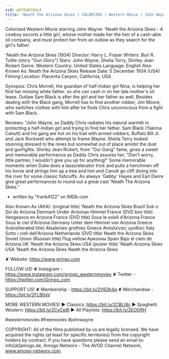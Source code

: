 ```yaml
---
vid: pDY8qNJQdy4
title: 'Neath the Arizona Skies | COLORIZED | Western Movie | John Wayne
---
```


Colorized Western Movie starring John Wayne: 'Neath the Arizona Skies - A cowboy escorts a little girl, whose mother made her the heir of a cash-able oil company, and must protect her from an outlaw as they search for the girl's father.

'Neath the Arizona Skies (1934)
Director: Harry L. Fraser
Writers: Burl R. Tuttle (story "Gun Glory")
Stars: John Wayne, Sheila Terry, Shirley Jean Rickert
Genre: Western
Country: United States
Language: English
Also Known As: Neath the Arizona Skies
Release Date: 5 December 1934 (USA)
Filming Location: Placerita Canyon, California, USA

Synopsis:
Chris Morrell, the guardian of half-Indian girl Nina, is helping her find her missing white father. so she can cash in on her late mother's oil lease. Outlaw Sam Black is after the girl and her father as well. Besides dealing with the Black gang, Morrell has to find another robber, Jim Moore, who switches clothes with him after he finds Chris unconscious from a fight with Sam Black.

Reviews:
"John Wayne, as Daddy Chris radiates his natural warmth in protecting a half-Indian girl and trying to find her father. Sam Black (Yakima Canutt) and his gang are hot on his trail with armed robbers, Buffalo Bill Jr. and Jack Rockwell who attempt to frame Wayne. Sheila Terry looked stunning dressed to the nines but somewhat out of place amidst the dust and gunfights. Shirley Jean Rickert, from "Our Gang" fame, gives a sweet and memorable performance as Daddy Chris assures her, "Don't worry, little partner, I wouldn't give you up for anything!" Some memorable moments when Duke does a lasso/elevator trick and pulls a henchmen off his horse and strings him up a tree and him and Canutt go cliff diving into the river for some classic fisticuffs. As always 'Gabby' Hayes and Earl Dwire give great performances to round out a great cast 'Neath The Arizona Skies."
- written by "frank4122" on IMDb.com

Also Known As (AKA):
(original title) 'Neath the Arizona Skies
Brazil Sob o Sol do Arizona
Denmark Under Arizonas Himmel
France (DVD box title) Vengeance en Arizona
France (DVD title) Sous le soleil d'Arizona
France Sous le ciel d'Arizona
Germany Unter dem Himmel von Arizona
Greece (transliterated title) Atsalenies grothies
Greece Ατσαλένιες γροθιές
Italy Sotto i cieli dell'Arizona
Netherlands (DVD title) Neath the Arizona Skies
Soviet Union (Russian title) Под небом Аризоны
Spain Bajo el cielo de Arizona
UK 'Neath the Arizona Skies
USA (poster title) 'Neath Arizona Skies
USA 'Neath the Arizona Skies
Neath the Arizona Skies

✘ Website: https://www.grjngo.com

FOLLOW US!
✘ Instagram - https://www.instagram.com/grjngo_westernmovies
✘ Twitter - https://twitter.com/Grjngo_com

SUPPORT US!
✘ Membership - https://bit.ly/2V63h4q
✘ Merchandise - https://bit.ly/2FLB0sV

MORE WESTERN MOVIES! 
► Classics: https://bit.ly/2CBLt8c 
► Spaghetti Western: https://bit.ly/2CyCe8I 
► All Playlists: https://bit.ly/2EOOfIH 

#westernmovies #freemovies #johnwayne

COPYRIGHT: All of the films published by us are legally licensed. We have acquired the rights (at least for specific territories) from the copyright holders by contract. If you have questions please send an email to: info[at]amogo.de, Amogo Networx - The AVOD Channel Network, www.amogo-networx.com.
